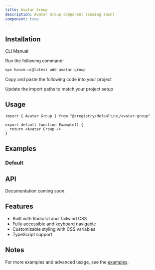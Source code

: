 ```yaml
---
title: Avatar Group
description: Avatar Group component (coming soon)
component: true
---
```


<ComponentPreview name="avatar-group-demo" />

## Installation

<Tabs defaultValue="cli">

<TabsList>
  <TabsTrigger value="cli">CLI</TabsTrigger>
  <TabsTrigger value="manual">Manual</TabsTrigger>
</TabsList>

<TabsContent value="cli">

<Steps>

<Step>Run the following command:</Step>

```bash
npx hanzo-ui@latest add avatar-group
```

</Steps>

</TabsContent>

<TabsContent value="manual">

<Steps>

<Step>Copy and paste the following code into your project</Step>

<ComponentSource name="avatar-group" />

<Step>Update the import paths to match your project setup</Step>

</Steps>

</TabsContent>

</Tabs>

## Usage

```tsx
import { Avatar Group } from "@/registry/default/ui/avatar-group"

export default function Example() {
  return <Avatar Group />
}
```

## Examples

### Default

<ComponentPreview name="avatar-group-demo" />

## API

Documentation coming soon.

## Features

- Built with Radix UI and Tailwind CSS
- Fully accessible and keyboard navigable  
- Customizable styling with CSS variables
- TypeScript support

## Notes

For more examples and advanced usage, see the [examples](/examples).
